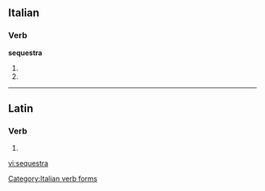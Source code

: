 ==Italian==

===Verb===
'''sequestra'''

# {{conjugation of|sequestrare||3|s|pres|ind|lang=it}}
# {{conjugation of|sequestrare||2|s|imp|lang=it}}

[[Category:Italian verb forms]]

----

==Latin==

===Verb===
{{la-verb-form|sequestrā}}

# {{conjugation of|sequestrō||2|s|pres|act|imp|lang=la}}

[[vi:sequestra]]